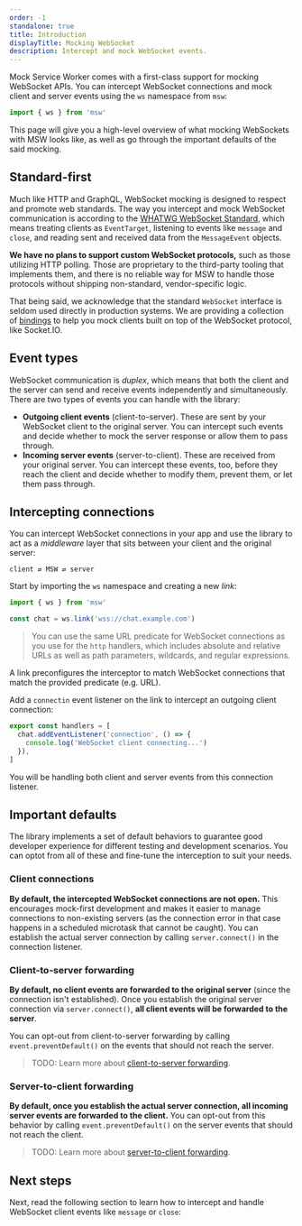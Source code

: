 ```yaml
---
order: -1
standalone: true
title: Introduction
displayTitle: Mocking WebSocket
description: Intercept and mock WebSocket events.
---
```



Mock Service Worker comes with a first-class support for mocking WebSocket APIs. You can intercept WebSocket connections and mock client and server events using the `ws` namespace from `msw`:

```ts
import { ws } from 'msw'
```

<PageCard
  icon={CubeTransparentIcon}
  url="/docs/api/ws"
  title="ws"
  description="API reference for the `ws` namespace."
/>

This page will give you a high-level overview of what mocking WebSockets with MSW looks like, as well as go through the important defaults of the said mocking.

## Standard-first

Much like HTTP and GraphQL, WebSocket mocking is designed to respect and promote web standards. The way you intercept and mock WebSocket communication is according to the [WHATWG WebSocket Standard](https://websockets.spec.whatwg.org/), which means treating clients as `EventTarget`, listening to events like `message` and `close`, and reading sent and received data from the `MessageEvent` objects.

**We have no plans to support custom WebSocket protocols,** such as those utilizing HTTP polling. Those are proprietary to the third-party tooling that implements them, and there is no reliable way for MSW to handle those protocols without shipping non-standard, vendor-specific logic.

That being said, we acknowledge that the standard `WebSocket` interface is seldom used directly in production systems. We are providing a collection of [bindings](/docs/api/ws/bindings) to help you mock clients built on top of the WebSocket protocol, like Socket.IO.

## Event types

WebSocket communication is _duplex_, which means that both the client and the server can send and receive events independently and simultaneously. There are two types of events you can handle with the library:

- **Outgoing client events** (client-to-server). These are sent by your WebSocket client to the original server. You can intercept such events and decide whether to mock the server response or allow them to pass through.
- **Incoming server events** (server-to-client). These are received from your original server. You can intercept these events, too, before they reach the client and decide whether to modify them, prevent them, or let them pass through.

## Intercepting connections

You can intercept WebSocket connections in your app and use the library to act as a _middleware_ layer that sits between your client and the original server:

```
client ⇄ MSW ⇄ server
```

Start by importing the `ws` namespace and creating a new _link_:

```ts {3} /ws/1,2
import { ws } from 'msw'

const chat = ws.link('wss://chat.example.com')
```

> You can use the same URL predicate for WebSocket connections as you use for the `http` handlers, which includes absolute and relative URLs as well as path parameters, wildcards, and regular expressions.

A link preconfigures the interceptor to match WebSocket connections that match the provided predicate (e.g. URL).

Add a `connectin` event listener on the link to intercept an outgoing client connection:

```ts {2-4} /'connection'/
export const handlers = [
  chat.addEventListener('connection', () => {
    console.log('WebSocket client connecting...')
  }),
]
```

You will be handling both client and server events from this connection listener.

## Important defaults

The library implements a set of default behaviors to guarantee good developer experience for different testing and development scenarios. You can optot from all of these and fine-tune the interception to suit your needs.

### Client connections

**By default, the intercepted WebSocket connections are not open.** This encourages mock-first development and makes it easier to manage connections to non-existing servers (as the connection error in that case happens in a scheduled microtask that cannot be caught). You can establish the actual server connection by calling `server.connect()` in the connection listener.

### Client-to-server forwarding

**By default, no client events are forwarded to the original server** (since the connection isn't established). Once you establish the original server connection via `server.connect()`, **all client events will be forwarded to the server**.

You can opt-out from client-to-server forwarding by calling `event.preventDefault()` on the events that should not reach the server.

> TODO: Learn more about [client-to-server forwarding](#).

### Server-to-client forwarding

**By default, once you establish the actual server connection, all incoming server events are forwarded to the client.** You can opt-out from this behavior by calling `event.preventDefault()` on the server events that should not reach the client.

> TODO: Learn more about [server-to-client forwarding](#).

## Next steps

Next, read the following section to learn how to intercept and handle WebSocket client events like `message` or `close`:


<PageCard
  icon={ChatBubbleBottomCenterIcon}
  url="/docs/websocket/client-events"
  title="Client events"
  description="Intercepting and handling WebSocket client events."
/>
